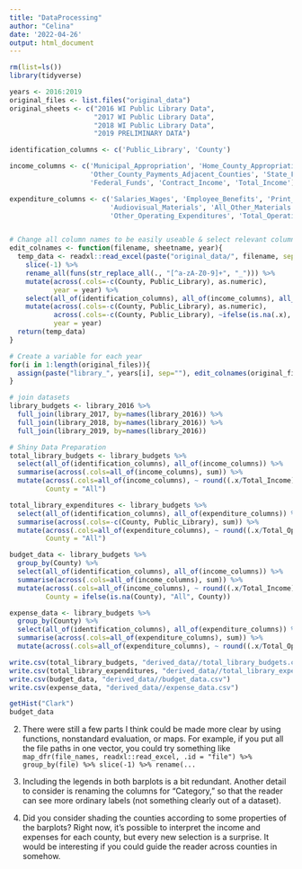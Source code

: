 ```yaml
---
title: "DataProcessing"
author: "Celina"
date: '2022-04-26'
output: html_document
---
```

```r
rm(list=ls())
library(tidyverse)
```

```r

years <- 2016:2019
original_files <- list.files("original_data")
original_sheets <- c("2016 WI Public Library Data", 
                     "2017 WI Public Library Data", 
                     "2018 WI Public Library Data", 
                     "2019 PRELIMINARY DATA")

identification_columns <- c('Public_Library', 'County')

income_columns <- c('Municipal_Appropriation', 'Home_County_Appropriation',
                    'Other_County_Payments_Adjacent_Counties', 'State_Funds', 
                    'Federal_Funds', 'Contract_Income', 'Total_Income')

expenditure_columns <- c('Salaries_Wages', 'Employee_Benefits', 'Print_Materials', 'Electronic_format',
                         'Audiovisual_Materials', 'All_Other_Materials', 'Contracted_Services',
                         'Other_Operating_Expenditures', 'Total_Operating_Expenditures')


# Change all column names to be easily useable & select relevant columns 
edit_colnames <- function(filename, sheetname, year){
  temp_data <- readxl::read_excel(paste("original_data/", filename, sep=""), sheet = sheetname, skip = 1) %>%
    slice(-1) %>%
    rename_all(funs(str_replace_all(., "[^a-zA-Z0-9]+", "_"))) %>%
    mutate(across(.cols=-c(County, Public_Library), as.numeric), 
           year = year) %>%
    select(all_of(identification_columns), all_of(income_columns), all_of(expenditure_columns)) %>%
    mutate(across(.cols=-c(County, Public_Library), as.numeric), 
           across(.cols=-c(County, Public_Library), ~ifelse(is.na(.x), 0, .x)), 
           year = year)
  return(temp_data)
}

# Create a variable for each year
for(i in 1:length(original_files)){
  assign(paste("library_", years[i], sep=""), edit_colnames(original_files[i], original_sheets[i], years[i]))
}

# join datasets 
library_budgets <- library_2016 %>%
  full_join(library_2017, by=names(library_2016)) %>%
  full_join(library_2018, by=names(library_2016)) %>%
  full_join(library_2019, by=names(library_2016))
```
```r
# Shiny Data Preparation 
total_library_budgets <- library_budgets %>%
  select(all_of(identification_columns), all_of(income_columns)) %>%
  summarise(across(.cols=all_of(income_columns), sum)) %>%
  mutate(across(.cols=all_of(income_columns), ~ round((.x/Total_Income)*100, 1)),
         County = "All")

total_library_expenditures <- library_budgets %>%
  select(all_of(identification_columns), all_of(expenditure_columns)) %>%
  summarise(across(.cols=-c(County, Public_Library), sum)) %>%
  mutate(across(.cols=all_of(expenditure_columns), ~ round((.x/Total_Operating_Expenditures)*100, 1)),
         County = "All")

budget_data <- library_budgets %>%
  group_by(County) %>%
  select(all_of(identification_columns), all_of(income_columns)) %>%
  summarise(across(.cols=all_of(income_columns), sum)) %>%
  mutate(across(.cols=all_of(income_columns), ~ round((.x/Total_Income)*100, 1)), 
         County = ifelse(is.na(County), "All", County)) 

expense_data <- library_budgets %>%
  group_by(County) %>%
  select(all_of(identification_columns), all_of(expenditure_columns)) %>%
  summarise(across(.cols=all_of(expenditure_columns), sum)) %>%
  mutate(across(.cols=all_of(expenditure_columns), ~ round((.x/Total_Operating_Expenditures)*100, 1)))

write.csv(total_library_budgets, "derived_data//total_library_budgets.csv")
write.csv(total_library_expenditures, "derived_data//total_library_expenditures.csv")
write.csv(budget_data, "derived_data//budget_data.csv")
write.csv(expense_data, "derived_data//expense_data.csv")
```

```r
getHist("Clark")
budget_data
```


2. There were still a few parts I think could be made more clear by using functions, nonstandard evaluation, or maps. For example, if you put all the file paths in one vector, you could try something like `map_dfr(file_names, readxl::read_excel, .id = "file") %>% group_by(file) %>% slice(-1) %>% rename(...`

5. Including the legends in both barplots is a bit redundant. Another detail to consider is renaming the columns for “Category,” so that the reader can see more ordinary labels (not something clearly out of a dataset).

6. Did you consider shading the counties according to some properties of the barplots? Right now, it’s possible to interpret the income and expenses for each county, but every new selection is a surprise. It would be interesting if you could guide the reader across counties in somehow.
